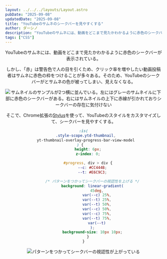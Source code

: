 ```yaml
---
layout: ../../../layouts/Layout.astro
pubDate: "2025-09-08"
updatedDate: "2025-09-08"
title: "YouTubeのサムネのシークバーを見やすくする"
author: ダーシノ
description: "YouTubeのサムネには、動画をどこまで見たかわかるように赤色のシークバーが表示されている。しかし、「赤」は警告色で人の目を引くため、クリック率を増やしたい動画投稿者はサムネに赤色の枠をつけることが多々ある。そのため、YouTubeのシークバーがとサムネの色が被ってしまい、見えなくなる。"
tags: ["CSS"]
---
```



<Header {...frontmatter} />

YouTubeのサムネには、動画をどこまで見たかわかるように赤色のシークバーが表示されている。

しかし、「赤」は警告色で人の目を引くため、クリック率を増やしたい動画投稿者はサムネに赤色の枠をつけることが多々ある。そのため、YouTubeのシークバーがとサムネの色が被ってしまい、見えなくなる。

![サムネイルのサンプルが2つ横に並んでいる。左にはグレーのサムネイルに下部に赤色のシークバーがある。右にはサムネイルの上下に赤線が引かれておりシークバーの存在に気付けない](./_youtube.png)


そこで、Chrome拡張の[Stylus](https://chromewebstore.google.com/detail/stylus/clngdbkpkpeebahjckkjfobafhncgmne?hl=ja)を使って、YouTubeのスタイルをカスタマイズして、シークバーを見やすくする。


```css
:is(
  .style-scope.ytd-thumbnail,
  yt-thumbnail-overlay-progress-bar-view-model
) {   
    height: 6px;
    z-index: 0;

    #progress, div > div {
        --c: #CC444B;
        --t: #E6C9C3;

        /* パターンをつかってシークバーの視認性を上げる */
        background: linear-gradient(
            45deg,
            var(--c) 25%,
            var(--t) 25%,
            var(--t) 50%,
            var(--c) 50%,
            var(--c) 75%,
            var(--t) 75%,
            var(--t)
        );
        background-size: 10px 10px;
    }
}
```

![パターンをつかってシークバーの視認性が上がっている](./_pattern.png)

